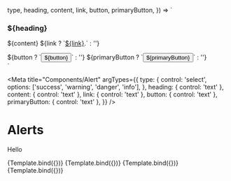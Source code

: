 
  type,
  heading,
  content,
  link,
  button,
  primaryButton,
}) => `
  <div role="alert" class="${type}">
    <h3>${heading}</h3>
    <p>
      ${content}
      ${link ? `<a href="#">${link}</a>.` : ''}
    </p>
    ${button ? `<button>${button}</button>` : ''}
    ${primaryButton ? `<button class="primary">${primaryButton}</button>` : ''}
  </div>
`

<Meta
  title="Components/Alert"
  argTypes={{
    type: {
      control: 'select',
      options: ['success', 'warning', 'danger', 'info'],
    },
    heading: { control: 'text' },
    content: { control: 'text' },
    link: { control: 'text' },
    button: { control: 'text' },
    primaryButton: { control: 'text' },
  }}
/>

# Alerts

Hello

<Canvas>
  <Story
    name="success"
    args={{
      type: 'success',
      heading: 'Success',
      content: 'Text',
      link: 'Foo bar',
      button: '',
      primaryButton: '',
    }}
  >
    {Template.bind({})}
  </Story>
  <Story
    name="warning"
    args={{
      type: 'warning',
      heading: 'Warning',
      content: 'Text',
      link: 'Foo bar',
      button: '',
      primaryButton: '',
    }}
  >
    {Template.bind({})}
  </Story>
  <Story
    name="danger"
    args={{
      type: 'danger',
      heading: 'Danger',
      content: 'Text',
      link: 'Foo bar',
      button: '',
      primaryButton: '',
    }}
  >
    {Template.bind({})}
  </Story>
  <Story
    name="info"
    args={{
      type: 'info',
      heading: 'Info',
      content: 'Text',
      link: 'Foo bar',
      button: '',
      primaryButton: '',
    }}
  >
    {Template.bind({})}
  </Story>
</Canvas>
